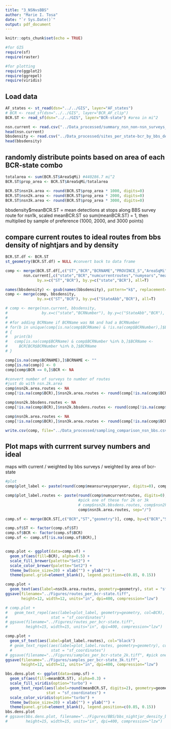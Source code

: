 ```yaml
---
title: "3_NSNvsBBS"
author: "Marie I. Tosa"
date: "`r Sys.Date()`"
output: pdf_document
---
```


```r
knitr::opts_chunk$set(echo = TRUE)

#for GIS
require(sf)
require(raster)

#for plotting
require(ggplot2)
require(ggrepel)
require(viridis)
```

## Load data
```r

AF_states <- st_read(dsn="../../GIS", layer="AF_states") 
# BCR <- read_sf(dsn="../../GIS", layer="BCR_AF_clip")
BCR.ST <- read_sf(dsn="../../GIS", layer="BCR-state") #area in mi^2

nsn.current <- read.csv("../Data_processed/summary_nsn_non-nsn_surveys_current_bcr-state.csv")
head(nsn.current)
bbsdensity <- read.csv("../Data_processed/sites_per_state-bcr_by_bbs_density.csv")
head(bbsdensity)
```
## randomly distribute points based on area of each BCR-state combo
```r

totalarea <- sum(BCR.ST$AreaSqMi) #440286.7 mi^2
BCR.ST$prop_area <- BCR.ST$AreaSqMi/totalarea

BCR.ST$nsn1k.area <- round(BCR.ST$prop_area * 1000, digits=0)
BCR.ST$nsn2k.area <- round(BCR.ST$prop_area * 2000, digits=0)
BCR.ST$nsn3k.area <- round(BCR.ST$prop_area * 3000, digits=0)
```

bbsdensity$meanBCR.ST = mean detections at stops along BBS survey route
for nsn1k, scaled meanBCR.ST so sum(meanBCR.ST) = 1, then multiplied by sample of preference (1000, 2000, and 3000 points)

## compare current routes to ideal routes from bbs density of nightjars and by density
```r
BCR.ST.df <- BCR.ST
st_geometry(BCR.ST.df) = NULL #convert back to data frame

comp <- merge(BCR.ST.df[,c("ST","BCR","BCRNAME","PROVINCE_S","AreaSqMi","prop_area","nsn1k.area","nsn2k.area","nsn3k.area")],
        nsn.current[,c("state","BCR","numcurrentroutes","numyears","meansurveysperyear")], 
              by.x=c("ST","BCR"), by.y=c("state","BCR"), all=T)

names(bbsdensity) <- gsub(names(bbsdensity), pattern="k$", replacement="k.bbsdens")
comp <- merge(comp, bbsdensity,
              by.x=c("ST","BCR"), by.y=c("StateAbb","BCR"), all=T)

# comp <- merge(nsn.current, bbsdensity,
#               by.x=c("state","BCRNumber"), by.y=c("StateAbb","BCR"), all=T)
# 
# #for adding BCRName if BCRName was NA and had a BCRNumber
# for(b in unique(comp[is.na(comp$BCRName) & !is.na(comp$BCRNumber),]$BCRNumber))
# {
#   print(b)
#   comp[is.na(comp$BCRName) & comp$BCRNumber %in% b,]$BCRName <- 
#     BCR[BCR$BCRNumber %in% b,]$BCRName
# }

comp[is.na(comp$BCRNAME),]$BCRNAME <- ""
comp[is.na(comp)] <- 0
comp[comp$BCR == 0,]$BCR <- NA

#convert number of surveys to number of routes
#just do with nsn.2k.area
comp$nsn2k.area.routes <- NA
comp[!is.na(comp$BCR),]$nsn2k.area.routes <- round(comp[!is.na(comp$BCR),]$nsn2k.area/10, digits=0)

comp$nsn2k.bbsdens.routes <- NA
comp[!is.na(comp$BCR),]$nsn2k.bbsdens.routes <- round(comp[!is.na(comp$BCR),]$nsn2k.bbsdens/10, digits=0)

comp$nsn3k.area.routes <- NA
comp[!is.na(comp$BCR),]$nsn3k.area.routes <- round(comp[!is.na(comp$BCR),]$nsn3k.area/10, digits=0)

write.csv(comp, file="../Data_processed/sampling_comparison_nsn_bbs.csv", row.names=F)
```

## Plot maps with currrent survey numbers and ideal
maps with current / weighted by bbs surveys / weighted by area of bcr-state
```r

#plot
comp$plot_label <- paste(round(comp$meansurveysperyear, digits=0), comp$nsn2k.bbsdens, comp$nsn2k.area, sep="/")

comp$plot_label.routes <- paste(round(comp$numcurrentroutes, digits=0),
                                #pick one of these for 2k or 3k
                                # comp$nsn2k.bbsdens.routes, comp$nsn2k.area.routes, sep="/") 
                                comp$nsn3k.area.routes, sep="/")

comp.sf <- merge(BCR.ST[,c("BCR","ST","geometry")], comp, by=c("BCR","ST"), all=T)

comp.sf$ST <- factor(comp.sf$ST)
comp.sf$BCR <- factor(comp.sf$BCR)
comp.sf <- comp.sf[!is.na(comp.sf$BCR),]


comp.plot <- ggplot(data=comp.sf) +
  geom_sf(aes(fill=BCR), alpha=0.5) +
  scale_fill_brewer(palette="Set2") +
  scale_color_brewer(palette="Set2") +
  theme_bw(base_size=20) + xlab("") + ylab("") +
  theme(panel.grid=element_blank(), legend.position=c(0.85, 0.15))

comp.plot + 
  geom_text(aes(label=nsn3k.area.routes, geometry=geometry), stat = "sf_coordinates", col="black")
ggsave(filename="../Figures/routes_per_bcr-state.tiff",
       height=12, width=12, units="in", dpi=400, compression="lzw")

# comp.plot + 
#   geom_text_repel(aes(label=plot_label, geometry=geometry, col=BCR), 
#                   stat = "sf_coordinates")
# ggsave(filename="../Figures/routes_per_bcr-state.tiff",
#        height=15, width=15, units="in", dpi=400, compression="lzw")

comp.plot + 
  geom_sf_text(aes(label=plot_label.routes), col="black")
  # geom_text_repel(aes(label=plot_label.routes, geometry=geometry), col="black", 
  #                 stat = "sf_coordinates")
# ggsave(filename="../Figures/samples_per_bcr-state_2k.tiff", #pick one of these
ggsave(filename="../Figures/samples_per_bcr-state_3k.tiff",
       height=12, width=12, units="in", dpi=400, compression="lzw")

bbs.dens.plot <- ggplot(data=comp.sf) +
  geom_sf(aes(fill=meanBCR.ST), alpha=0.3) +
  scale_fill_viridis(option="turbo") +
  geom_text_repel(aes(label=round(meanBCR.ST, digits=2), geometry=geometry, col=meanBCR.ST), 
                  stat = "sf_coordinates") +
  scale_color_viridis(option="turbo") +
  theme_bw(base_size=20) + xlab("") + ylab("") +
  theme(panel.grid=element_blank(), legend.position=c(0.85, 0.15))
bbs.dens.plot
# ggsave(bbs.dens.plot, filename="../Figures/BBS/bbs_nightjar_density_bcr-state.tiff",
#        height=15, width=15, units="in", dpi=400, compression="lzw")

```